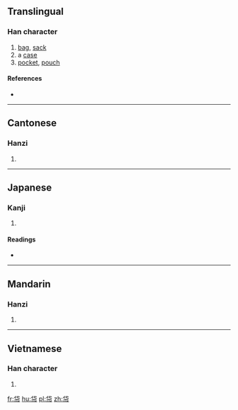==Translingual==

===Han character===
{{Han char|rn=50|rad=巾|as=05|sn=8|four=|canj=OPLB|ids=⿱代巾}}

# [[bag]], [[sack]]
# a [[case]]
# [[pocket]], [[pouch]]

====References====
* {{Han ref|kx=0329.390|dkj=08843|dj=0635.140|hdz=10734.050|uh=5E12|ud=24082}}

----

==Cantonese==

===Hanzi===
{{yue-hanzi|jyut=[[doi6]]|y=doi6}}

# {{defn|lang=yue|sort=巾05}}

----

==Japanese==

===Kanji===
{{ja-kanji|grade=|rs=巾05}}

# {{defn|lang=ja|sort=巾05}}

====Readings====
* {{ja-readings|on=[[たい]] (tai), [[だい]] (dai)|kun=[[ふくろ]] (fukuro)}}

----

==Mandarin==

===Hanzi===
{{cmn-hanzi|pin=[[dài]] ([[dai4]]), [[mò]] ([[mo4]])|wg=tai<sup>4</sup>, mo<sup>4</sup>}}

# {{defn|lang=cmn|sort=巾05}}

----

==Vietnamese==

===Han character===
{{vi-readings|rs=巾05|hanviet=đẫy}}

# {{defn|lang=vi|sort=巾05}}

[[fr:帒]]
[[hu:帒]]
[[pl:帒]]
[[zh:帒]]